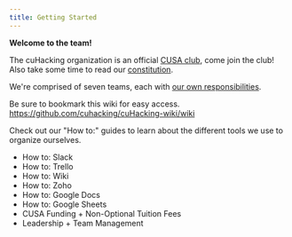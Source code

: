 ```yaml
---
title: Getting Started
---
```



**Welcome to the team!** 

The cuHacking organization is an official [CUSA club](https://cusahub.ca/campusvibe/group/a89a7547-a041-47b3-904d-8401cc7a367c/54043249-1e76-41d0-9b62-d0d26b99e456), come join the club! Also take some time to read our [constitution](https://docs.google.com/document/d/1Q4HTGrFACfCZ9MqFpTgYE52vPbPNJi5wQxbSWzXaxtY/edit?usp=sharing).

We're comprised of seven teams, each with [our own responsibilities](https://docs.google.com/document/d/1cD4cH6yS4vdunPDjY2PbOCsy18Uw1TYXwLwQYPhEobo/).

Be sure to bookmark this wiki for easy access.  
https://github.com/cuhacking/cuHacking-wiki/wiki

Check out our "How to:" guides to learn about the different tools we use to organize ourselves.
- <Link href={HOW_TO_SLACK}>How to: Slack</Link>
- <Link href={HOW_TO_TRELLO}>How to: Trello</Link>
- <Link href={HOW_TO_WIKI}>How to: Wiki</Link>
- <Link href={HOW_TO_ZOHO}>How to: Zoho</Link>
- <Link href={HOW_TO_GOOGLE_DOCS}>How to: Google Docs</Link>
- <Link href={HOW_TO_GOOGLE_SHEETS}>How to: Google Sheets</Link>
- <Link href={CUSA_FUNDING_NON_TUITION_FEES}>CUSA Funding + Non-Optional Tuition Fees</Link>
- <Link href={LEADERSHIP_TEAM_MANAGEMENT}>Leadership + Team Management</Link>